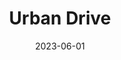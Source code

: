 ---
title: "Urban Drive"
description: "Direct to consumer car rental and car related experiences website. Built with C#, .NET Core, React, Typescript, Azure"
date: "2023-06-01"
published: true
---